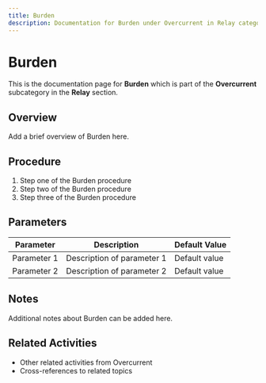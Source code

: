 ```yaml
---
title: Burden
description: Documentation for Burden under Overcurrent in Relay category
---
```


# Burden

This is the documentation page for **Burden** which is part of the **Overcurrent** subcategory in the **Relay** section.

## Overview

Add a brief overview of Burden here.

## Procedure

1. Step one of the Burden procedure
2. Step two of the Burden procedure
3. Step three of the Burden procedure

## Parameters

| Parameter | Description | Default Value |
|-----------|-------------|---------------|
| Parameter 1 | Description of parameter 1 | Default value |
| Parameter 2 | Description of parameter 2 | Default value |

## Notes

Additional notes about Burden can be added here.

## Related Activities

- Other related activities from Overcurrent
- Cross-references to related topics
